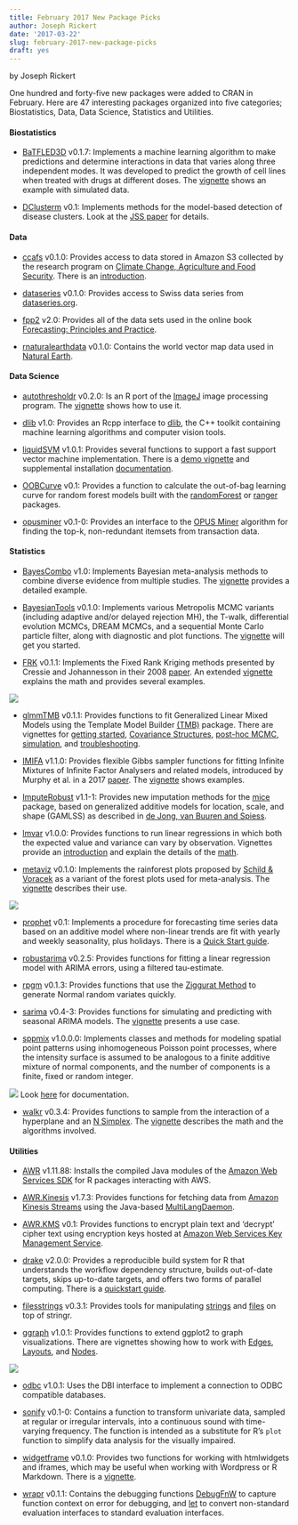 ```yaml
---
title: February 2017 New Package Picks
author: Joseph Rickert
date: '2017-03-22'
slug: february-2017-new-package-picks
draft: yes
---
```

by Joseph Rickert

One hundred and forty-five new packages were added to CRAN in February. Here are 47 interesting packages organized into five categories; Biostatistics, Data, Data Science, Statistics and Utilities. 


#### Biostatistics   

*   [BaTFLED3D](https://cran.rstudio.com/web/packages/BaTFLED3D/) v0.1.7: Implements a machine learning algorithm to make predictions and determine interactions in data that varies along three independent modes. It was developed to predict the growth of cell lines when treated with drugs at different doses. The [vignette](https://cran.rstudio.com/web/packages/BaTFLED3D/vignettes/BaTFLED3D_vignette.html) shows an example with simulated data.

*   [DClusterm](https://cran.rstudio.com/web/packages/DClusterm/) v0.1: Implements methods for the model-based detection of disease clusters. Look at the [JSS paper](https://cran.rstudio.com/web/packages/DClusterm/vignettes/jss_paper.pdf) for details.

#### Data    

*   [ccafs](https://cran.rstudio.com/web/packages/ccafs/) v0.1.0: Provides access to data stored in Amazon S3 collected by the research program on [Climate Change, Agriculture and Food Security](https://ccafs.cgiar.org/es/news/data-better-understanding-changing-climate#.WML6tBLyvy0). There is an [introduction](https://cran.rstudio.com/web/packages/ccafs/vignettes/ccafs_vignette.html).

*   [dataseries](https://cran.rstudio.com/web/packages/dataseries/) v0.1.0: Provides access to Swiss data series from [dataseries.org](http://www.dataseries.org/).

*   [fpp2](https://cran.rstudio.com/web/packages/fpp2/) v2.0: Provides all of the data sets used in the online book [Forecasting: Principles and Practice](https://www.otexts.org/fpp2/).

*   [rnaturalearthdata](https://cran.rstudio.com/web/packages/rnaturalearthdata/) v0.1.0: Contains the world vector map data used in [Natural Earth](http://www.naturalearthdata.com/).

#### Data Science   
*   [autothresholdr](https://cran.rstudio.com/web/packages/autothresholdr/) v0.2.0: Is an R port of the [ImageJ](https://imagej.nih.gov/ij//) image processing program. The [vignette](https://cran.rstudio.com/web/packages/autothresholdr/vignettes/autothresholdr.html) shows how to use it.

*   [dlib](https://cran.rstudio.com/web/packages/dlib/) v1.0: Provides an Rcpp interface to [dlib](http://dlib.net/), the C++ toolkit containing machine learning algorithms and computer vision tools.

*   [liquidSVM](https://cran.rstudio.com/web/packages/liquidSVM/) v1.0.1: Provides several functions to support a fast support vector machine implementation. There is a [demo vignette](https://cran.rstudio.com/web/packages/liquidSVM/vignettes/demo.html) and supplemental installation [documentation](https://cran.rstudio.com/web/packages/liquidSVM/vignettes/documentation.html).

*   [OOBCurve](https://cran.rstudio.com/web/packages/OOBCurve/) v0.1: Provides a function to calculate the out-of-bag learning curve for random forest models built with the [randomForest](https://cran.r-project.org/web/packages/randomForest/index.html) or [ranger](https://cran.r-project.org/web/packages/ranger/index.html) packages. 

*   [opusminer](https://cran.rstudio.com/web/packages/opusminer/) v0.1-0: Provides an interface to the [OPUS Miner](http://i.giwebb.com/index.php/research/association-discovery/) algorithm for finding the top-k, non-redundant itemsets from transaction data.

#### Statistics   

*   [BayesCombo](https://cran.rstudio.com/web/packages/BayesCombo/) v1.0: Implements Bayesian meta-analysis methods to combine diverse evidence from multiple studies. The [vignette](https://cran.rstudio.com/web/packages/BayesCombo/vignettes/BayesCombo_vignette.html) provides a detailed example.

*   [BayesianTools](https://cran.rstudio.com/web/packages/BayesianTools/) v0.1.0: Implements various Metropolis MCMC variants (including adaptive and/or delayed rejection MH), the T-walk, differential evolution MCMCs, DREAM MCMCs, and a sequential Monte Carlo particle filter, along with diagnostic and plot functions. The [vignette](https://cran.rstudio.com/web/packages/BayesianTools/vignettes/BayesianTools.html) will get you started.

*   [FRK](https://cran.rstudio.com/web/packages/FRK/) v0.1.1: Implements the Fixed Rank Kriging methods presented by Cressie and Johannesson in their 2008 [paper](doi:10.1111/j.1467-9868.2007.00633.x). An extended [vignette](https://cran.rstudio.com/web/packages/FRK/vignettes/FRK_intro.pdf) explains the math and provides several examples.

![](/2017-03-22-february-2017-new-package-picks/FRK.png)


*   [glmmTMB](https://cran.rstudio.com/web/packages/glmmTMB/) v0.1.1: Provides functions to fit Generalized Linear Mixed Models using the Template Model Builder [(TMB)](https://cran.rstudio.com/web/packages/TMB/index.html) package. There are vignettes for [getting started](https://cran.rstudio.com/web/packages/glmmTMB/vignettes/troubleshooting.html), [Covariance Structures](https://cran.rstudio.com/web/packages/glmmTMB/vignettes/covstruct.html), [post-hoc MCMC](https://cran.rstudio.com/web/packages/glmmTMB/vignettes/mcmc.html), [simulation](https://cran.rstudio.com/web/packages/glmmTMB/vignettes/sim.html), and [troubleshooting](https://cran.rstudio.com/web/packages/glmmTMB/vignettes/troubleshooting.html).

*   [IMIFA](https://cran.rstudio.com/web/packages/IMIFA/) v1.1.0: Provides flexible Gibbs sampler functions for fitting Infinite Mixtures of Infinite Factor Analysers and related models, introduced by Murphy et al. in a 2017 [paper](https://arxiv.org/pdf/1701.07010.pdf). The [vignette](https://cran.rstudio.com/web/packages/IMIFA/vignettes/IMIFA.html) shows examples.

*   [ImputeRobust](https://cran.rstudio.com/web/packages/ImputeRobust/) v1.1-1: Provides new imputation methods for the [mice](https://cran.r-project.org/web/packages/mice/index.html) package, based on generalized additive models for location, scale, and shape (GAMLSS) as described in [de Jong, van Buuren and Spiess](doi:10.1080/03610918.2014.911894).

*   [lmvar](https://cran.rstudio.com/web/packages/lmvar/) v1.0.0: Provides functions to run linear regressions in which both the expected value and variance can vary by observation. Vignettes provide an [introduction](https://cran.rstudio.com/web/packages/lmvar/vignettes/Intro.html) and explain the details of the [math](https://cran.rstudio.com/web/packages/lmvar/vignettes/Math.pdf).

*   [metaviz](https://cran.rstudio.com/web/packages/metaviz/) v0.1.0: Implements the rainforest plots proposed by [Schild & Voracek](doi:10.1002/jrsm.1125) as a variant of the forest plots used for meta-analysis. The [vignette](https://cran.rstudio.com/web/packages/metaviz/vignettes/metaviz.html) describes their use.

![](/2017-03-22-february-2017-new-package-picks/metavis.png)

*   [prophet](https://cran.rstudio.com/web/packages/prophet/) v0.1: Implements a procedure for forecasting time series data based on an additive model where non-linear trends are fit with yearly and weekly seasonality, plus holidays. There is a [Quick Start guide](https://cran.rstudio.com/web/packages/prophet/vignettes/quick_start.html).

*   [robustarima](https://cran.rstudio.com/web/packages/robustarima/) v0.2.5: Provides functions for fitting a linear regression model with ARIMA errors, using a filtered tau-estimate.

*   [rpgm](https://cran.rstudio.com/web/packages/rpgm/) v0.1.3: Provides functions that use the [Ziggurat Method](https://www.jstatsoft.org/article/view/v005i08) to generate Normal random variates quickly.

*   [sarima](https://cran.rstudio.com/web/packages/sarima/) v0.4-3: Provides functions for simulating and predicting with seasonal ARIMA models. The [vignette](https://cran.rstudio.com/web/packages/sarima/vignettes/white_noise_tests.pdf) presents a use case. 

*   [sppmix](https://cran.rstudio.com/web/packages/sppmix/) v1.0.0.0: Implements classes and methods for modeling spatial point patterns using inhomogeneous Poisson point processes, where the intensity surface is assumed to be analogous to a finite additive mixture of normal components, and the number of components is a finite, fixed or random integer. 

![](/2017-03-22-february-2017-new-package-picks/sppmix.png)
Look [here](http://www.stat.missouri.edu/~amicheas/sppmix/sppmix_tutorial_links.html) for documentation.

*   [walkr](https://cran.rstudio.com/web/packages/walkr/) v0.3.4: Provides functions to sample from the interaction of a hyperplane and an [N Simplex](https://en.wikipedia.org/wiki/Simplex). The [vignette](https://cran.rstudio.com/web/packages/walkr/vignettes/walkr.pdf) describes the math and the algorithms involved.

#### Utilities   
*   [AWR](https://cran.rstudio.com/web/packages/AWR/) v1.11.88: Installs the compiled Java modules of the [Amazon Web Services SDK](https://aws.amazon.com/sdk-for-java) for R packages interacting with AWS.

*   [AWR.Kinesis](https://cran.rstudio.com/web/packages/AWR.Kinesis/) v1.7.3: Provides functions for fetching data from [Amazon Kinesis Streams](https://aws.amazon.com/kinesis) using the Java-based [MultiLangDaemon](https://github.com/awslabs/amazon-kinesis-client/blob/master/src/main/java/com/amazonaws/services/kinesis/multilang/MultiLangDaemonConfig.java). 

*   [AWR.KMS](https://cran.rstudio.com/web/packages/AWR.KMS/) v0.1: Provides functions to encrypt plain text and 'decrypt' cipher text using encryption keys hosted at [Amazon Web Services Key Management Service](https://aws.amazon.com/kms).

*   [drake](https://cran.rstudio.com/web/packages/drake/) v2.0.0: Provides a reproducible build system for R that understands the workflow dependency structure, builds out-of-date targets, skips up-to-date targets, and offers two forms of parallel computing. There is a [quickstart guide](https://cran.rstudio.com/web/packages/drake/vignettes/quickstart.html).

*   [filesstrings](https://cran.rstudio.com/web/packages/filesstrings/) v0.3.1: Provides tools for manipulating [strings](https://cran.rstudio.com/web/packages/filesstrings/vignettes/strings.html) and [files](https://cran.rstudio.com/web/packages/filesstrings/vignettes/files.html) on top of stringr.

*   [ggraph](https://cran.rstudio.com/web/packages/ggraph/) v1.0.1: Provides functions to extend ggplot2 to graph visualizations. There are vignettes showing how to work with [Edges](https://cran.rstudio.com/web/packages/ggraph/vignettes/Edges.html), [Layouts](https://cran.rstudio.com/web/packages/ggraph/vignettes/Layouts.html), and [Nodes](https://cran.rstudio.com/web/packages/ggraph/vignettes/Nodes.html).

![](/2017-03-22-february-2017-new-package-picks/ggraph.png)

*   [odbc](https://cran.rstudio.com/web/packages/odbc/) v1.0.1: Uses the DBI interface to implement a connection to ODBC compatible databases.

*   [sonify](https://cran.rstudio.com/web/packages/sonify/) v0.1-0: Contains a function to transform univariate data, sampled at regular or irregular intervals, into a continuous sound with time-varying frequency. The function is intended as a substitute for R's `plot` function to simplify data analysis for the visually impaired.

*   [widgetframe](https://cran.rstudio.com/web/packages/widgetframe/) v0.1.0: Provides two functions for working with htmlwidgets and iframes, which may be useful when working with Wordpress or R Markdown. There is a [vignette](https://cran.rstudio.com/web/packages/widgetframe/vignettes/Using_widgetframe.html).

*   [wrapr](https://cran.rstudio.com/web/packages/wrapr/) v0.1.1: Contains the debugging functions [DebugFnW](https://cran.rstudio.com/web/packages/wrapr/vignettes/DebugFnW.html) to capture function context on error for debugging, and [let](https://cran.rstudio.com/web/packages/wrapr/vignettes/let.html) to convert non-standard evaluation interfaces to standard evaluation interfaces.

